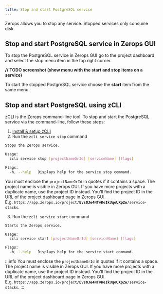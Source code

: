 ```yaml
---
title: Stop and start PostgreSQL service
---
```


Zerops allows you to stop any service. Stopped services only consume disk.

## Stop and start PostgreSQL service in Zerops GUI
To stop the PostgreSQL service in Zerops GUI go to the project dashboard and select the stop menu item in the top right corner.

**// TODO screenshot (show menu with the start and stop items on a service)**

To start the stopped PostgreSQL service choose the **start** item from the same menu.

## Stop and start PostgreSQL using zCLI
zCLI is the Zerops command-line tool. To stop and start the PostgreSQL service via the command-line, follow these steps:
1. [Install & setup zCLI](/references/cli/install)
2. Run the `zcli service stop` command

```sh
Stops the Zerops service.

Usage:
  zcli service stop [projectNameOrId] [serviceName] [flags]

Flags:
  -h, --help   Displays help for the service stop command.
```
You must enclose the `projectNameOrId` in quotes if it contains a space. The project name is visible in Zerops GUI. If you have more projects with a duplicate name, use the project ID instead. You'll find the project ID in the URL of the project dashboard page in Zerops GUI. <br/>E.g. <code>https://app&#46;zerops.io/project/<b>Evs8Je4NTvKeIkUqoUXp2w</b>/service-stacks</code>.

3. Run the `zcli service start` command
```sh
Starts the Zerops service.

Usage:
  zcli service start [projectNameOrId] [serviceName] [flags]

Flags:
  -h, --help   Displays help for the service start command.
```
:::info
You must enclose the `projectNameOrId` in quotes if it contains a space. The project name is visible in Zerops GUI. If you have more projects with a duplicate name, use the project ID instead. You'll find the project ID in the URL of the project dashboard page in Zerops GUI. <br/>E.g. <code>https://app&#46;zerops.io/project/<b>Evs8Je4NTvKeIkUqoUXp2w</b>/service-stacks</code>.
:::
